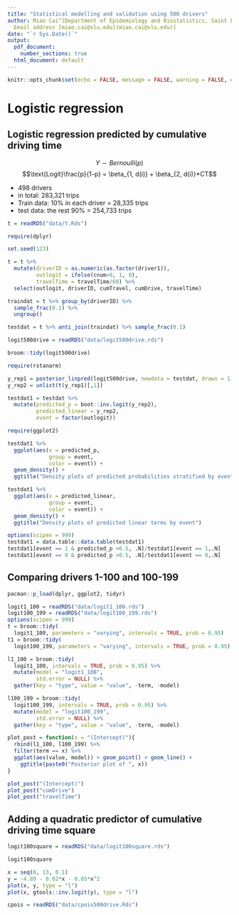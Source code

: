 ---
title: "Statistical modelling and validation using 500 drivers"
author: Miao Cai^[Department of Epidemiology and Biostatistics, Saint Louis University.
  Email address [miao.cai@slu.edu](miao.cai@slu.edu)]
date: "`r Sys.Date()`"
output:
  pdf_document: 
    number_sections: true
  html_document: default
---

```{r setup, include=FALSE}
knitr::opts_chunk$set(echo = FALSE, message = FALSE, warning = FALSE, eval=TRUE)
```

# Logistic regression

## Logistic regression predicted by cumulative driving time

$$Y \sim Bernoulli(p)$$
$$\text{Logit}\frac{p}{1-p} = \beta_{1, d(i)} + \beta_{2, d(i)}*CT$$

- 498 drivers
- in total: 283,321 trips
- Train data: 10% in each driver = 28,335 trips
- test data: the rest 90% = 254,733 trips

```{r cars}
t = readRDS("data/t.Rds")

require(dplyr)

set.seed(123)

t = t %>% 
  mutate(driverID = as.numeric(as.factor(driver1)),
         outlogit = ifelse(cnum>0, 1, 0),
         travelTime = travelTime/60) %>% 
  select(outlogit, driverID, cumTravel, cumDrive, travelTime)

traindat = t %>% group_by(driverID) %>% 
  sample_frac(0.1) %>% 
  ungroup() 

testdat = t %>% anti_join(traindat) %>% sample_frac(0.1)

logit500drive = readRDS("data/logit500drive.rds")

broom::tidy(logit500drive)

require(rstanarm)

y_rep1 = posterior_linpred(logit500drive, newdata = testdat, draws = 1)
y_rep2 = unlist(t(y_rep1)[,1])

testdat1 = testdat %>%
  mutate(predicted_p = boot::inv.logit(y_rep2),
         predicted_linear = y_rep2,
         event = factor(outlogit))
```

```{r}
require(ggplot2)

testdat1 %>% 
  ggplot(aes(x = predicted_p, 
             group = event, 
             color = event)) + 
  geom_density() +
  ggtitle("Density plots of predicted probabilities stratified by event")
```

```{r}
testdat1 %>% 
  ggplot(aes(x = predicted_linear, 
             group = event, 
             color = event)) + 
  geom_density() +
  ggtitle("Density plots of predicted linear terms by event")
```



```{r}
options(scipen = 999)
testdat1 = data.table::data.table(testdat1)
testdat1[event == 1 & predicted_p >0.5, .N]/testdat1[event == 1,.N]
testdat1[event == 0 & predicted_p >0.5, .N]/testdat1[event == 0,.N]
```

## Comparing drivers 1-100 and 100-199

```{r}
pacman::p_load(dplyr, ggplot2, tidyr)

logit1_100 = readRDS("data/logit1_100.rds")
logit100_199 = readRDS("data/logit100_199.rds")
options(scipen = 999)
t = broom::tidy(
  logit1_100, parameters = "varying", intervals = TRUE, prob = 0.95)
t1 = broom::tidy(
  logit100_199, parameters = "varying", intervals = TRUE, prob = 0.95)
```

```{r}
l1_100 = broom::tidy(
  logit1_100, intervals = TRUE, prob = 0.95) %>% 
  mutate(model = "logit1_100",
         std.error = NULL) %>% 
  gather(key = "type", value = "value", -term, -model)

l100_199 = broom::tidy(
  logit100_199, intervals = TRUE, prob = 0.95) %>% 
  mutate(model = "logit100_199",
         std.error = NULL) %>% 
  gather(key = "type", value = "value", -term, -model)

plot_post = function(x = "(Intercept)"){
  rbind(l1_100, l100_199) %>% 
  filter(term == x) %>% 
  ggplot(aes(value, model)) + geom_point() + geom_line() +
    ggtitle(paste0("Posterior plot of ", x))
}

plot_post("(Intercept)")
plot_post("cumDrive")
plot_post("travelTime")
```



## Adding a quadratic predictor of cumulative driving time square

```{r}
logit100square = readRDS("data/logit100square.rds")

logit100square
```

```{r}
x = seq(0, 13, 0.1)
y = -4.89 - 0.02*x - 0.05*x^2
plot(x, y, type = "l")
plot(x, gtools::inv.logit(y), type = "l")
```


```{r}
cpois = readRDS("data/cpois500drive.Rds")
```

